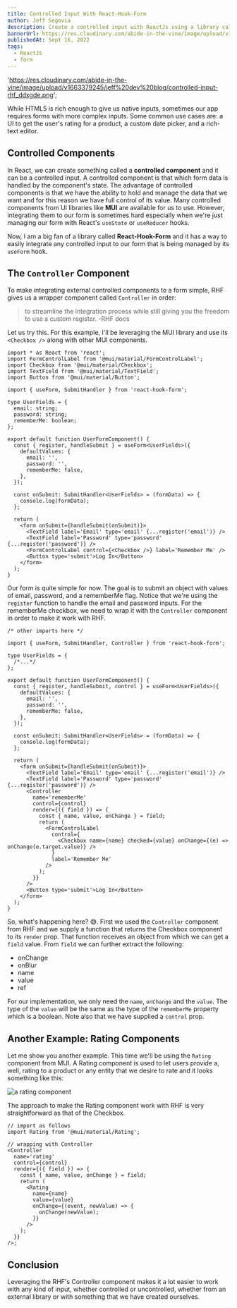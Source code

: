 ```yaml
---
title: Controlled Input With React-Hook-Form
author: Jeff Segovia
description: Create a controlled input with ReactJs using a library called React Hook Form
bannerUrl: https://res.cloudinary.com/abide-in-the-vine/image/upload/v1663379245/jeff%20dev%20blog/controlled-input-rhf_ddxgde.png
publishedAt: Sept 16, 2022
tags:
  - ReactJS
  - form
---
```


  'https://res.cloudinary.com/abide-in-the-vine/image/upload/v1663379245/jeff%20dev%20blog/controlled-input-rhf_ddxgde.png';

<BannerImage src={bannerUrl} alt='controlled input with React-Hook-Form' />

While HTML5 is rich enough to give us native inputs, sometimes our app requires forms with more complex inputs. Some common use cases are: a UI to get the user's rating for a product, a custom date picker, and a rich-text editor.

## Controlled Components

In React, we can create something called a **controlled component** and it can be a controlled input. A controlled component is that which form data is handled by the component's state. The advantage of controlled components is that we have the ability to hold and manage the data that we want and for this reason we have full control of its value. Many controlled components from UI libraries like **MUI** are available for us to use. However, integrating them to our form is sometimes hard especially when we're just managing our form with React's `useState` or `useReducer` hooks.

Now, I am a big fan of a library called **React-Hook-Form** and it has a way to easily integrate any controlled input to our form that is being managed by its `useForm` hook.

## The `Controller` Component

To make integrating external controlled components to a form simple, RHF gives us a wrapper component called `Controller` in order:

> to streamline the integration process while still giving you the freedom to use a custom register.
> -RHF docs

Let us try this. For this example, I'll be leveraging the MUI library and use its `<Checkbox />` along with other MUI components.

```tsx title="UserFormComponent.tsx" showLineNumbers {30-32}
import * as React from 'react';
import FormControlLabel from '@mui/material/FormControlLabel';
import Checkbox from '@mui/material/Checkbox';
import TextField from '@mui/material/TextField';
import Button from '@mui/material/Button';

import { useForm, SubmitHandler } from 'react-hook-form';

type UserFields = {
  email: string;
  password: string;
  rememberMe: boolean;
};

export default function UserFormComponent() {
  const { register, handleSubmit } = useForm<UserFields>({
    defaultValues: {
      email: '',
      password: '',
      rememberMe: false,
    },
  });

  const onSubmit: SubmitHandler<UserFields> = (formData) => {
    console.log(formData);
  };

  return (
    <form onSubmit={handleSubmit(onSubmit)}>
      <TextField label='Email' type='email' {...register('email')} />
      <TextField label='Password' type='password' {...register('password')} />
      <FormControlLabel control={<Checkbox />} label='Remember Me' />
      <Button type='submit'>Log In</Button>
    </form>
  );
}
```

Our form is quite simple for now. The goal is to submit an object with values of email, password, and a rememberMe flag. Notice that we're using the `register` function to handle the email and password inputs. For the rememberMe checkbox, we need to wrap it with the `Controller` component in order to make it work with RHF.

```tsx title="UserFormComponent.tsx" showLineNumbers {3, 10, 26-38}
/* other imports here */

import { useForm, SubmitHandler, Controller } from 'react-hook-form';

type UserFields = {
  /*...*/
};

export default function UserFormComponent() {
  const { register, handleSubmit, control } = useForm<UserFields>({
    defaultValues: {
      email: '',
      password: '',
      rememberMe: false,
    },
  });

  const onSubmit: SubmitHandler<UserFields> = (formData) => {
    console.log(formData);
  };

  return (
    <form onSubmit={handleSubmit(onSubmit)}>
      <TextField label='Email' type='email' {...register('email')} />
      <TextField label='Password' type='password' {...register('password')} />
      <Controller
        name='rememberMe'
        control={control}
        render={({ field }) => {
          const { name, value, onChange } = field;
          return (
            <FormControlLabel
              control={
                <Checkbox name={name} checked={value} onChange={(e) => onChange(e.target.value)} />
              }
              label='Remember Me'
            />
          );
        }}
      />
      <Button type='submit'>Log In</Button>
    </form>
  );
}
```

So, what's happening here? 😅. First we used the `Controller` component from RHF and we supply a function that returns the Checkbox component to its `render` prop. That function receives an object from which we can get a `field` value. From `field` we can further extract the following:

- onChange
- onBlur
- name
- value
- ref

For our implementation, we only need the `name`, `onChange` and the `value`. The type of the `value` will be the same as the type of the `rememberMe` property which is a boolean. Note also that we have supplied a `control` prop.

## Another Example: Rating Components

Let me show you another example. This time we'll be using the `Rating` component from MUI. A Rating component is used to let users provide a, well, rating to a product or any entity that we desire to rate and it looks something like this:

![a rating component](/rating.png)

The approach to make the Rating component work with RHF is very straightforward as that of the Checkbox.

```tsx title="RatingControlled.tsx" showLineNumbers
// import as follows
import Rating from '@mui/material/Rating';

// wrapping with Controller
<Controller
  name='rating'
  control={control}
  render={({ field }) => {
    const { name, value, onChange } = field;
    return (
      <Rating
        name={name}
        value={value}
        onChange={(event, newValue) => {
          onChange(newValue);
        }}
      />
    );
  }}
/>;
```

## Conclusion

Leveraging the RHF's Controller component makes it a lot easier to work with any kind of input, whether controlled or uncontrolled, whether from an external library or with something that we have created ourselves.
